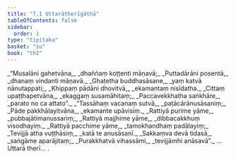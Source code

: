 ```yaml
---
title: "7.1 Uttarātherīgāthā"
tableOfContents: false
sidebar:
  order: 1
type: "tipitaka"
basket: "su"
book: "th2"
---
```



<DynamicBreadcrumb />

<Division number="175" book="th2" bookNo="19" page="399">

<Paragraph number="239" type="verses" book="th2">
_“Musalāni gahetvāna,_  
_dhaññaṃ koṭṭenti māṇavā;_  
_Puttadārāni posentā,_  
_dhanaṃ vindanti māṇavā._  

</Paragraph>

</Division>
<Division number="176" book="th2" bookNo="19" page="399">

<Paragraph number="240" type="verses" book="th2">
_Ghaṭetha buddhasāsane,_  
_yaṃ katvā nānutappati;_  
_Khippaṃ pādāni dhovitvā,_  
_ekamantaṃ nisīdatha._  

</Paragraph>

</Division>
<Division number="177" book="th2" bookNo="19" page="399">

<Paragraph number="241" type="verses" book="th2">
_Cittaṃ upaṭṭhapetvāna,_  
_ekaggaṃ susamāhitaṃ;_  
_Paccavekkhatha saṅkhāre,_  
_parato no ca attato”._  

</Paragraph>

</Division>
<Division number="178" book="th2" bookNo="19" page="399">

<Paragraph number="242" type="verses" book="th2">
_“Tassāhaṃ vacanaṃ sutvā,_  
_paṭācārānusāsaniṃ;_  
_Pāde pakkhālayitvāna,_  
_ekamante upāvisiṃ._  

</Paragraph>

</Division>
<Division number="179" book="th2" bookNo="19" page="399">

<Paragraph number="243" type="verses" book="th2">
_Rattiyā purime yāme,_  
_pubbajātimanussariṃ;_  
_Rattiyā majjhime yāme,_  
_dibbacakkhuṃ visodhayiṃ._  

</Paragraph>

</Division>
<Division number="180" book="th2" bookNo="19" page="399">

<Paragraph number="244" type="verses" book="th2">
_Rattiyā pacchime yāme,_  
_tamokhandhaṃ padālayiṃ;_  
_Tevijjā atha vuṭṭhāsiṃ,_  
_katā te anusāsanī._  

</Paragraph>

</Division>
<Division number="181" book="th2" bookNo="19" page="399">

<Paragraph number="245" type="verses" book="th2">
_Sakkaṃva devā tidasā,_  
_saṅgāme aparājitaṃ;_  
_Purakkhatvā vihassāmi,_  
_tevijjāmhi anāsavā”._  


</Paragraph>
</Division>

<Paragraph number="246" type="center" book="th2">
…  Uttarā therī… .
</Paragraph>